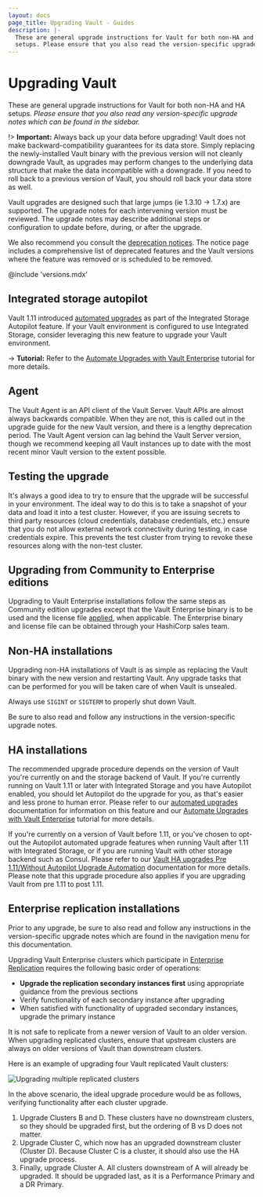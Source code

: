 ```yaml
---
layout: docs
page_title: Upgrading Vault - Guides
description: |-
  These are general upgrade instructions for Vault for both non-HA and HA
  setups. Please ensure that you also read the version-specific upgrade notes.
---
```


# Upgrading Vault

These are general upgrade instructions for Vault for both non-HA and HA setups.
_Please ensure that you also read any version-specific upgrade notes which can be
found in the sidebar._

!> **Important:** Always back up your data before upgrading! Vault does not
make backward-compatibility guarantees for its data store. Simply replacing the
newly-installed Vault binary with the previous version will not cleanly
downgrade Vault, as upgrades may perform changes to the underlying data
structure that make the data incompatible with a downgrade. If you need to roll
back to a previous version of Vault, you should roll back your data store as
well.

Vault upgrades are designed such that large jumps (ie 1.3.10 -> 1.7.x) are
supported. The upgrade notes for each intervening version must be reviewed. The
upgrade notes may describe additional steps or configuration to update before,
during, or after the upgrade.

We also recommend you consult the
[deprecation notices](/vault/docs/deprecation). The notice page includes
a comprehensive list of deprecated features and the Vault versions where
the feature was removed or is scheduled to be removed.

@include 'versions.mdx'

## Integrated storage autopilot

Vault 1.11 introduced [automated
upgrades](/vault/docs/concepts/integrated-storage/autopilot#automated-upgrades) as
part of the Integrated Storage Autopilot feature. If your Vault environment is
configured to use Integrated Storage, consider leveraging this new feature to
upgrade your Vault environment.

-> **Tutorial:** Refer to the [Automate Upgrades with Vault
 Enterprise](/vault/tutorials/raft/raft-upgrade-automation)
 tutorial for more details.

## Agent

The Vault Agent is an API client of the Vault Server. Vault APIs are almost
always backwards compatible. When they are not, this is called out in the
upgrade guide for the new Vault version, and there is a lengthy deprecation
period. The Vault Agent version can lag behind the Vault Server version, though
we recommend keeping all Vault instances up to date with the most recent minor Vault version
to the extent possible.

## Testing the upgrade

It's always a good idea to try to ensure that the upgrade will be successful in
your environment. The ideal way to do this is to take a snapshot of your data
and load it into a test cluster. However, if you are issuing secrets to third
party resources (cloud credentials, database credentials, etc.) ensure that you
do not allow external network connectivity during testing, in case credentials
expire. This prevents the test cluster from trying to revoke these resources
along with the non-test cluster.

## Upgrading from Community to Enterprise editions

Upgrading to Vault Enterprise installations follow the same steps as Community edition upgrades except that the Vault Enterprise binary is to be used and the license file [applied](/vault/api-docs/system/license#install-license), when applicable. The Enterprise binary and license file can be obtained through your HashiCorp sales team.

## Non-HA installations

Upgrading non-HA installations of Vault is as simple as replacing the Vault
binary with the new version and restarting Vault. Any upgrade tasks that can be
performed for you will be taken care of when Vault is unsealed.

Always use `SIGINT` or `SIGTERM` to properly shut down Vault.

Be sure to also read and follow any instructions in the version-specific
upgrade notes.

## HA installations

The recommended upgrade procedure depends on the version of Vault you're currently on and the storage backend of Vault. If you're currently running on Vault 1.11 or later with Integrated Storage and you have Autopilot enabled, you should let Autopilot do the upgrade for you, as that's easier and
less prone to human error. Please refer to our [automated
upgrades](/vault/docs/concepts/integrated-storage/autopilot#automated-upgrades) documentation for information on this feature and our
[Automate Upgrades with Vault
Enterprise](/vault/tutorials/raft/raft-upgrade-automation)
tutorial for more details.

If you're currently on a version of Vault before 1.11, or you've chosen to opt-out the Autopilot automated upgrade features when running Vault after 1.11 with Integrated Storage, or if you are running Vault with other storage backend such as Consul. Please refer to our [Vault HA upgrades Pre 1.11/Without Autopilot Upgrade Automation](/vault/docs/upgrading/vault-ha-upgrade) documentation for more details. Please note that this upgrade procedure also applies if you are upgrading Vault from pre 1.11 to post 1.11.

## Enterprise replication installations

<Note>

Prior to any upgrade, be sure to also read and follow any instructions in the
version-specific upgrade notes which are found in the navigation menu for this
documentation.

</Note>

Upgrading Vault Enterprise clusters which participate in [Enterprise
Replication](/vault/docs/enterprise/replication) requires the following basic
order of operations:

- **Upgrade the replication secondary instances first** using appropriate
  guidance from the previous sections
- Verify functionality of each secondary instance after upgrading
- When satisfied with functionality of upgraded secondary instances, upgrade
  the primary instance

<Note>

It is not safe to replicate from a newer version of Vault to an older version.
When upgrading replicated clusters, ensure that upstream clusters are always on
older versions of Vault than downstream clusters.

</Note>

Here is an example of upgrading four Vault replicated Vault clusters:

![Upgrading multiple replicated clusters](/img/vault-replication-upgrade.png)

In the above scenario, the ideal upgrade procedure would be as follows,
verifying functionality after each cluster upgrade.

1. Upgrade Clusters B and D. These clusters have no downstream clusters, so they
   should be upgraded first, but the ordering of B vs D does not matter.
2. Upgrade Cluster C, which now has an upgraded downstream cluster (Cluster D).
   Because Cluster C is a cluster, it should also use the HA upgrade process.
3. Finally, upgrade Cluster A. All clusters downstream of A will already be
   upgraded. It should be upgraded last, as it is a Performance Primary and a DR
   Primary.
